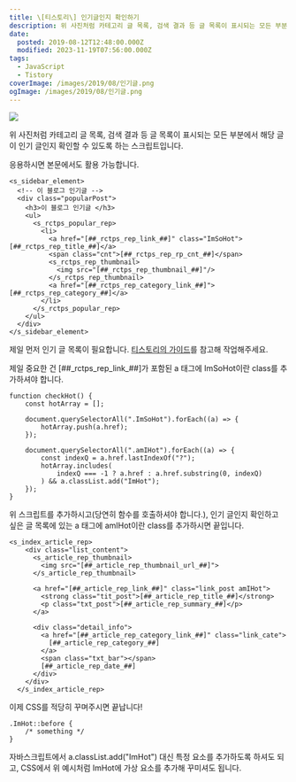```yaml
---
title: \[티스토리\] 인기글인지 확인하기
description: 위 사진처럼 카테고리 글 목록, 검색 결과 등 글 목록이 표시되는 모든 부분에서 해당 글이 인기 글인지 확인할 수 있도록 하는 스크립트입니다. 응용하시면 본문에서도 활용 가능합니다. &lt;s_sidebar_element&gt; &lt;!-- 이 블로그 인기글 --&gt; &lt;div class=&quot;popularPost&quot;&gt; &lt;h3&gt;이 블로그 인기글 &lt;/h3&gt; &lt;ul&gt; &lt;s_rctps_popular_rep&gt; &lt;li&gt; &lt;a href=&quot;[##_rctps_rep_link_##]&quot; class=&quot;ImSoHot&quot;&gt;[##_rctps_rep_title_##]&lt;/a&gt; &lt;span class=&quot;cnt&quot;&gt;[##_rctps_rep_rp_cnt_##]&lt;/span&gt; &lt;s_rctps_rep_thumbnail&gt; &lt;img src=&quot;[##_rctps_rep_thumbnail_##]&quot;/&gt; &lt;/s_rctps_rep_thumbnail&gt; &lt;a href=&quot;[##_rctps_rep_category_link_##]&quot;&gt;[##_rctps_rep_category_##]&lt;/a&gt; &lt;/li&gt; &lt;/s_rctps_popular_rep&gt; &lt;/ul&gt;
date:
  posted: 2019-08-12T12:48:00.000Z
  modified: 2023-11-19T07:56:00.000Z
tags:
  - JavaScript
  - Tistory
coverImage: /images/2019/08/인기글.png
ogImage: /images/2019/08/인기글.png
---
```


![](/images/2019/08/인기글.png)

위 사진처럼 카테고리 글 목록, 검색 결과 등 글 목록이 표시되는 모든 부분에서 해당 글이 인기 글인지 확인할 수 있도록 하는 스크립트입니다.

응용하시면 본문에서도 활용 가능합니다.

```
<s_sidebar_element>
  <!-- 이 블로그 인기글 -->
  <div class="popularPost">
    <h3>이 블로그 인기글 </h3>
    <ul>
      <s_rctps_popular_rep>
        <li>
          <a href="[##_rctps_rep_link_##]" class="ImSoHot">[##_rctps_rep_title_##]</a>
          <span class="cnt">[##_rctps_rep_rp_cnt_##]</span>
          <s_rctps_rep_thumbnail>
            <img src="[##_rctps_rep_thumbnail_##]"/>
          </s_rctps_rep_thumbnail>
          <a href="[##_rctps_rep_category_link_##]">[##_rctps_rep_category_##]</a>
        </li>
      </s_rctps_popular_rep>
    </ul>
  </div>
</s_sidebar_element>

```

제일 먼저 인기 글 목록이 필요합니다. [티스토리의 가이드](https://tistory.github.io/document-tistory-skin/sidebar/popular%5Fpost.html)를 참고해 작업해주세요.

제일 중요한 건 \[##\_rctps\_rep\_link\_##\]가 포함된 a 태그에 ImSoHot이란 class를 추가하셔야 합니다.

```
function checkHot() {
    const hotArray = [];

    document.querySelectorAll(".ImSoHot").forEach((a) => {
        hotArray.push(a.href);
    });

    document.querySelectorAll(".amIHot").forEach((a) => {
        const indexQ = a.href.lastIndexOf("?");
        hotArray.includes(
            indexQ === -1 ? a.href : a.href.substring(0, indexQ)
        ) && a.classList.add("ImHot");
    });
}

```

위 스크립트를 추가하시고(당연히 함수를 호출하셔야 합니다.), 인기 글인지 확인하고 싶은 글 목록에 있는 a 태그에 amIHot이란 class를 추가하시면 끝입니다.

```
<s_index_article_rep>
    <div class="list_content">
      <s_article_rep_thumbnail>
        <img src="[##_article_rep_thumbnail_url_##]">
      </s_article_rep_thumbnail>
  
      <a href="[##_article_rep_link_##]" class="link_post amIHot">
        <strong class="tit_post">[##_article_rep_title_##]</strong>
        <p class="txt_post">[##_article_rep_summary_##]</p>
      </a>
  
      <div class="detail_info">
        <a href="[##_article_rep_category_link_##]" class="link_cate">
          [##_article_rep_category_##]
        </a>
        <span class="txt_bar"></span>
        [##_article_rep_date_##]
      </div>
    </div>
  </s_index_article_rep>

```

이제 CSS를 적당히 꾸며주시면 끝납니다!

```
.ImHot::before {
    /* something */
}

```

자바스크립트에서 a.classList.add("ImHot") 대신 특정 요소를 추가하도록 하셔도 되고, CSS에서 위 예시처럼 ImHot에 가상 요소를 추가해 꾸미셔도 됩니다.